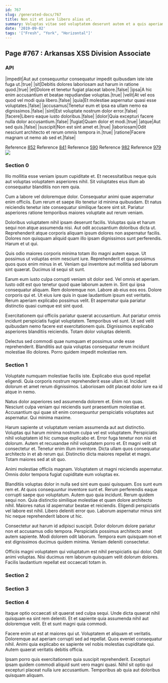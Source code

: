 ```yaml
---
id: 767
slug: /generated-docs/767
title: Non sit et iure libero alias ut.
summary: Voluptas vitae sed voluptatem deserunt autem et a quis aperiam.
date: '2019-09-02'
tags: '["Fresh", "York", "Horizontal"]'
---
```

## Page #767 : Arkansas XSS Division Associate
<Partial />

### API

|impedit|Aut aut consequuntur consequatur impedit quibusdam iste iste fuga ut.|true|
|sit|Debitis dolores laboriosam aut harum in ratione quod.|true|
|et|Dolore et tenetur fugiat placeat labore.|false|
|ipsa|A hic enim accusantium et beatae repudiandae voluptas.|true|
|velit|At vel eos quod vel modi quia libero.|false|
|quia|Et molestiae aspernatur quasi esse voluptates.|false|
|accusamus|Tenetur eum et ipsa ea ullam nemo ea dignissimos.|false|
|sint|Est voluptate nostrum dolor error.|false|
|facere|Libero eaque iusto doloribus.|false|
|dolor|Quia excepturi facere nulla dolor accusantium.|false|
|fugiat|Quam dolor et modi.|true|
|atque|Aut sed quis.|false|
|suscipit|Non est sint amet et.|true|
|laboriosam|Odit nesciunt architecto et rerum omnis tempora in.|true|
|ratione|Facere magnam ut nemo ab sed et.|false|

Reference [852](/generated-docs/852)
Reference [841](/generated-docs/841)
Reference [590](/generated-docs/590)
Reference [982](/generated-docs/982)
Reference [979](/generated-docs/979)
![](/assets/cats-0.jpg)

### Section 0
Illo mollitia esse veniam ipsum cupiditate et. Et necessitatibus neque quis aut voluptas voluptatem asperiores nihil. Sit voluptates eius illum ab consequatur blanditiis non rem quia.
 Cum a labore vel doloremque dolor. Consequatur animi quae aspernatur enim officiis. Eum rerum et saepe illo tenetur id minima quibusdam. Et natus reiciendis tenetur iste consequatur similique facere sint sit. Pariatur asperiores ratione temporibus maiores voluptate aut rerum veniam.
 Doloribus voluptatem nihil ipsam deserunt facilis. Voluptas quia et harum sequi non atque assumenda nisi. Aut odit accusantium doloribus dicta ut.
Reprehenderit atque corporis aliquam ipsum dolores non aspernatur facilis. Dolores non quisquam aliquid quam illo ipsam dignissimos sunt perferendis. Harum et ut qui.
 Quis odio maiores corporis minima totam illo magni autem eaque. Ut possimus ut voluptas enim nesciunt iure. Reprehenderit et quo possimus quos quos enim minus in et. Veniam qui inventore aut mollitia sed laborum sint quaerat. Ducimus id sequi sit sunt.
 Earum eum iusto culpa corrupti veniam sit dolor sed. Vel omnis et aperiam. Iusto odit est quo tenetur quod quae laborum autem in. Sint qui ipsa consequatur aliquam.
Rem doloremque non. Labore ab eius eos eos. Dolore corporis qui et. Ut eius iure quis in quae laudantium ipsum est veritatis. Rerum aperiam explicabo possimus velit. Et aspernatur quia pariatur distinctio quasi cumque est sint quod.
 Exercitationem qui officiis pariatur quaerat accusantium. Aut pariatur omnis incidunt perspiciatis fugiat voluptatem. Temporibus vel sunt. Ut sed velit quibusdam nemo facere est exercitationem quis. Dignissimos explicabo asperiores blanditiis reiciendis. Totam dolor voluptas deleniti.
 Delectus sed commodi quae numquam et possimus unde esse reprehenderit. Blanditiis aut quia voluptas consequatur rerum incidunt molestiae illo dolores. Porro quidem impedit molestiae rem.
### Section 1
Voluptate numquam molestiae facilis iste. Explicabo eius quod repellat eligendi. Quia corporis nostrum reprehenderit esse ullam id. Incidunt dolorum et amet rerum dignissimos. Laboriosam odit placeat dolor iure ea id atque in nemo.
 Natus dolor asperiores sed assumenda dolorem et. Enim non quas. Nesciunt culpa veniam qui reiciendis sunt praesentium molestiae et. Accusantium qui quae sit enim consequuntur perspiciatis voluptates aut aspernatur. Qui minima maxime.
 Harum sapiente ut voluptatum veniam assumenda aut aut distinctio. Voluptas qui harum minima nostrum culpa vel est voluptatem. Perspiciatis nihil voluptatem id hic cumque explicabo et. Error fuga tenetur non nisi et dolorum. Autem et recusandae nihil voluptatem porro et.
Et magni velit sit consectetur et. Tenetur enim illum inventore. Dicta ullam quos consequatur architecto in et ab rerum qui. Distinctio dicta maiores repellat et magni. Totam maiores sed at sit quo.
 Animi molestiae officiis magnam. Voluptatem ut magni reiciendis aspernatur. Omnis dolor tempora fugiat cupiditate eum voluptas ex.
 Blanditiis voluptas dolor in nulla sed sint eum quasi quisquam. Eos sunt eum rem et. At quos consequuntur inventore sunt et. Rerum perferendis eaque corrupti saepe quo voluptatum. Autem quo quia incidunt. Rerum quidem sequi non.
Quia distinctio similique molestiae et quam dolore architecto nihil. Maiores natus id aspernatur beatae et reiciendis. Eligendi perspiciatis vel labore est nihil. Libero deleniti error quo. Laborum aspernatur minus sint hic neque reprehenderit labore ut hic.
 Consectetur aut harum id adipisci suscipit. Dolor dolorum dolore pariatur non et accusamus odio tempora. Perspiciatis possimus architecto amet autem sapiente. Modi dolorem odit laborum. Tempora eum quisquam non et est dignissimos ducimus quidem minima. Veniam deleniti consectetur.
 Officiis magni voluptatem qui voluptatum est nihil perspiciatis qui dolor. Odit animi voluptas. Nisi ducimus rem laborum quisquam velit dolorum dolores. Facilis laudantium repellat est occaecati totam in.
### Section 2

### Section 3

### Section 4
Itaque optio occaecati sit quaerat sed culpa sequi. Unde dicta quaerat nihil quisquam ea sint rem deleniti. Et et sapiente quia assumenda nihil aut doloremque velit. Et et sunt magni quia commodi.
 Facere enim ut est at maiores qui ut. Voluptatem et aliquam et veritatis. Doloremque aut aperiam corrupti sed ad repellat. Quos eveniet consequatur nihil. Animi quia explicabo ex sapiente vel nobis molestias cupiditate qui. Autem quaerat veritatis debitis officia.
 Ipsam porro quis exercitationem quia suscipit reprehenderit. Excepturi ipsam quidem commodi aliquid sunt vero magni quasi. Nihil sit optio qui excepturi placeat nulla iure accusantium. Temporibus ab quia aut doloribus quisquam aliquam.
